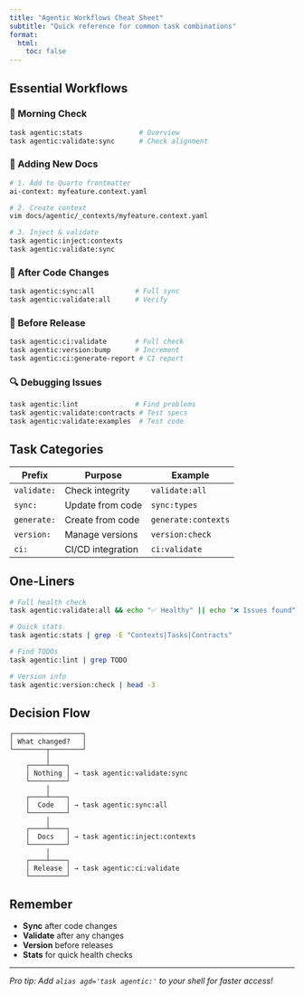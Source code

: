```yaml
---
title: "Agentic Workflows Cheat Sheet"
subtitle: "Quick reference for common task combinations"
format:
  html:
    toc: false
---
```


## Essential Workflows

### 🌅 Morning Check
```bash
task agentic:stats              # Overview
task agentic:validate:sync      # Check alignment
```

### 📝 Adding New Docs
```bash
# 1. Add to Quarto frontmatter
ai-context: myfeature.context.yaml

# 2. Create context
vim docs/agentic/_contexts/myfeature.context.yaml

# 3. Inject & validate
task agentic:inject:contexts
task agentic:validate:sync
```

### 🔄 After Code Changes
```bash
task agentic:sync:all          # Full sync
task agentic:validate:all      # Verify
```

### 🚀 Before Release
```bash
task agentic:ci:validate       # Full check
task agentic:version:bump      # Increment
task agentic:ci:generate-report # CI report
```

### 🔍 Debugging Issues
```bash
task agentic:lint              # Find problems
task agentic:validate:contracts # Test specs
task agentic:validate:examples  # Test code
```

## Task Categories

| Prefix | Purpose | Example |
|--------|---------|---------|
| `validate:` | Check integrity | `validate:all` |
| `sync:` | Update from code | `sync:types` |
| `generate:` | Create from code | `generate:contexts` |
| `version:` | Manage versions | `version:check` |
| `ci:` | CI/CD integration | `ci:validate` |

## One-Liners

```bash
# Full health check
task agentic:validate:all && echo "✅ Healthy" || echo "❌ Issues found"

# Quick stats
task agentic:stats | grep -E "Contexts|Tasks|Contracts"

# Find TODOs
task agentic:lint | grep TODO

# Version info
task agentic:version:check | head -3
```

## Decision Flow

```
┌─────────────────┐
│ What changed?   │
└────────┬────────┘
         │
    ┌────┴────┐
    │ Nothing │ → task agentic:validate:sync
    └─────────┘
         │
    ┌────┴────┐
    │  Code   │ → task agentic:sync:all
    └─────────┘
         │
    ┌────┴────┐
    │  Docs   │ → task agentic:inject:contexts
    └─────────┘
         │
    ┌────┴────┐
    │ Release │ → task agentic:ci:validate
    └─────────┘
```

## Remember

- **Sync** after code changes
- **Validate** after any changes  
- **Version** before releases
- **Stats** for quick health checks

---

*Pro tip: Add `alias agd='task agentic:'` to your shell for faster access!*